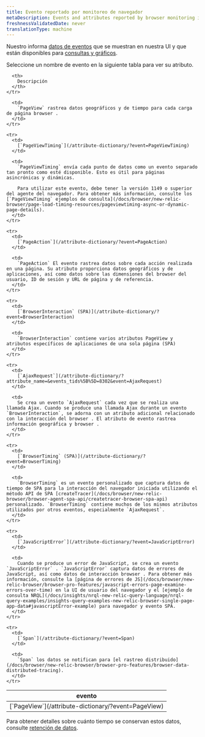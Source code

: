```yaml
---
title: Evento reportado por monitoreo de navegador
metaDescription: Events and attributes reported by browser monitoring in New Relic.
freshnessValidatedDate: never
translationType: machine
---
```


Nuestro [<InlinePopover type="browser"/>](/docs/browser/browser-monitoring/getting-started/introduction-browser-monitoring)informa [datos de eventos](/docs/using-new-relic/data/understand-data/new-relic-data-types#event-data) que se muestran en nuestra UI y que están disponibles para [consultas y gráficos](/docs/using-new-relic/data/understand-data/query-new-relic-data).

Seleccione un nombre de evento en la siguiente tabla para ver su atributo.

<table>
  <thead>
    <tr>
      <th style={{ width: "250px" }}>
        evento
      </th>

      <th>
        Descripción
      </th>
    </tr>
  </thead>

  <tbody>
    <tr>
      <td>
        [`PageView`](/attribute-dictionary/?event=PageView)
      </td>

      <td>
        `PageView` rastrea datos geográficos y de tiempo para cada carga de página browser .
      </td>
    </tr>

    <tr>
      <td>
        [`PageViewTiming`](/attribute-dictionary/?event=PageViewTiming)
      </td>

      <td>
        `PageViewTiming` envía cada punto de datos como un evento separado tan pronto como esté disponible. Esto es útil para páginas asincrónicas y dinámicas.

        Para utilizar este evento, debe tener la versión 1149 o superior del agente del navegador. Para obtener más información, consulte los [`PageViewTiming` ejemplos de consulta](/docs/browser/new-relic-browser/page-load-timing-resources/pageviewtiming-async-or-dynamic-page-details).
      </td>
    </tr>

    <tr>
      <td>
        [`PageAction`](/attribute-dictionary/?event=PageAction)
      </td>

      <td>
        `PageAction` El evento rastrea datos sobre cada acción realizada en una página. Su atributo proporciona datos geográficos y de aplicaciones, así como datos sobre las dimensiones del browser del usuario, ID de sesión y URL de página y de referencia.
      </td>
    </tr>

    <tr>
      <td>
        [`BrowserInteraction` (SPA)](/attribute-dictionary/?event=BrowserInteraction)
      </td>

      <td>
        `BrowserInteraction` contiene varios atributos PageView y atributos específicos de aplicaciones de una sola página (SPA)
      </td>
    </tr>

    <tr>
      <td>
        [`AjaxRequest`](/attribute-dictionary/?attribute_name=&events_tids%5B%5D=8302&event=AjaxRequest)
      </td>

      <td>
        Se crea un evento `AjaxRequest` cada vez que se realiza una llamada Ajax. Cuando se produce una llamada Ajax durante un evento `BrowserInteraction`, se adorna con un atributo adicional relacionado con la interacción del browser . El atributo de evento rastrea información geográfica y browser .
      </td>
    </tr>

    <tr>
      <td>
        [`BrowserTiming` (SPA)](/attribute-dictionary/?event=BrowserTiming)
      </td>

      <td>
        `BrowserTiming` es un evento personalizado que captura datos de tiempo de SPA para la interacción del navegador iniciada utilizando el método API de SPA [createTracer](/docs/browser/new-relic-browser/browser-agent-spa-api/createtracer-browser-spa-api) personalizado. `BrowserTiming` contiene muchos de los mismos atributos utilizados por otros eventos, especialmente `AjaxRequest`.
      </td>
    </tr>

    <tr>
      <td>
        [`JavaScriptError`](/attribute-dictionary/?event=JavaScriptError)
      </td>

      <td>
        Cuando se produce un error de JavaScript, se crea un evento `JavaScriptError` . `JavaScriptError` captura datos de errores de JavaScript, así como datos de interacción browser . Para obtener más información, consulte la [página de errores de JS](/docs/browser/new-relic-browser/browser-pro-features/javascript-errors-page-examine-errors-over-time) en la UI de usuario del navegador y el [ejemplo de consulta NRQL](/docs/insights/nrql-new-relic-query-language/nrql-query-examples/insights-query-examples-new-relic-browser-single-page-app-data#javascriptError-example) para navegador y evento SPA.
      </td>
    </tr>

    <tr>
      <td>
        [`Span`](/attribute-dictionary/?event=Span)
      </td>

      <td>
        `Span` los datos se notifican para [el rastreo distribuido](/docs/browser/new-relic-browser/browser-pro-features/browser-data-distributed-tracing).
      </td>
    </tr>
  </tbody>
</table>

Para obtener detalles sobre cuánto tiempo se conservan estos datos, consulte [retención de datos](/docs/data-apis/manage-data/manage-data-retention).